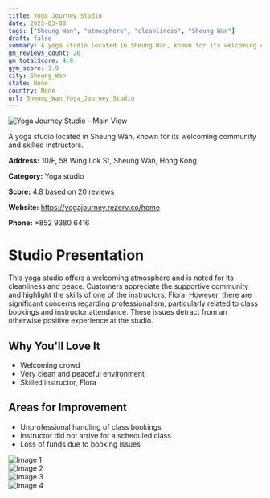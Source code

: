 ```yaml
---
title: Yoga Journey Studio
date: 2025-03-08
tags: ["Sheung Wan", "atmosphere", "cleanliness", "Sheung Wan"]  
draft: false
summary: A yoga studio located in Sheung Wan, known for its welcoming community and skilled instructors.
gm_reviews_count: 20
gm_totalScore: 4.8
gym_score: 3.9
city: Sheung_Wan
state: None
country: None
url: Sheung_Wan_Yoga_Journey_Studio
---
```


<div className="aspect-[16/9] relative my-8">
  <img 
    src="https://lh5.googleusercontent.com/p/AF1QipNlbXjm55t6FSknZiuPEMbXZxpgIGliUX67bwXf=w1920-h1080-k-no"
    alt="Yoga Journey Studio - Main View"
    className="object-cover absolute inset-0 w-full h-full rounded-lg"
  />
</div>

A yoga studio located in Sheung Wan, known for its welcoming community and skilled instructors.

**Address:** 10/F, 58 Wing Lok St, Sheung Wan, Hong Kong

**Category:** Yoga studio

**Score:** 4.8 based on 20 reviews

**Website:** https://yogajourney.rezerv.co/home

**Phone:** +852 9380 6416

# Studio Presentation

This yoga studio offers a welcoming atmosphere and is noted for its cleanliness and peace. Customers appreciate the supportive community and highlight the skills of one of the instructors, Flora. However, there are significant concerns regarding professionalism, particularly related to class bookings and instructor attendance. These issues detract from an otherwise positive experience at the studio.

## Why You'll Love It

- Welcoming crowd
- Very clean and peaceful environment
- Skilled instructor, Flora

## Areas for Improvement

- Unprofessional handling of class bookings
- Instructor did not arrive for a scheduled class
- Loss of funds due to booking issues

<div className="grid grid-cols-1 xl:grid-cols-2 gap-4 my-8">
<div className="aspect-[4/3] relative"><img src="https://lh5.googleusercontent.com/p/AF1QipOrRNV_eZc471imQmZFQhhApZpM920bSOTuUaZN=w1920-h1080-k-no" alt="Image 1" className="object-cover absolute inset-0 w-full h-full rounded-lg" /></div>
<div className="aspect-[4/3] relative"><img src="https://lh5.googleusercontent.com/p/AF1QipNy_9MyywfmLarJMTPXvR14fEXLup81zmDEH7r0=w1920-h1080-k-no" alt="Image 2" className="object-cover absolute inset-0 w-full h-full rounded-lg" /></div>
<div className="aspect-[4/3] relative"><img src="https://lh5.googleusercontent.com/p/AF1QipPaN04vkCRvsg1MS3xayClNRBn10ZA0G_EH08FT=w1920-h1080-k-no" alt="Image 3" className="object-cover absolute inset-0 w-full h-full rounded-lg" /></div>
<div className="aspect-[4/3] relative"><img src="https://lh5.googleusercontent.com/p/AF1QipPaDJwCMyJNAnGljNNJRtn2Ir_iIXRScEq2b6sR=w1920-h1080-k-no" alt="Image 4" className="object-cover absolute inset-0 w-full h-full rounded-lg" /></div>
</div>